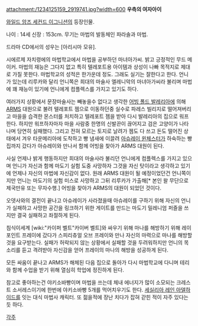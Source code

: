 attachment:/1234125159_2919741.jpg?width=600
'''우측의 여자아이'''

[[와일드 암즈 세컨드 이그니션]]의 등장인물.

나이 : 14세 신장 : 153cm. 무기는 마법의 발동체인 파라솔과 마법.

드라마 CD에서의 성우는 [아리시마 모유].

시에르제 자치령에의 마법학교에서 마법을 공부하던 마녀아가씨. 밝고 긍정적인 무드 메이커. 마법의 재능은 그다지 없고 특히 텔레포트용 아이템과 상성이 나빠 목적지로 제대로 가질 못한다. 마법학교의 성적은 한가운데 정도. 그래도 실기는 잘한다고 한다. 언니가 있는데 리루카와 달리 언니쪽은 희대의 마술사 엘레니악의 마녀아가씨라 불리며 마법에 꽤 재능이 있기에 언니에게 컴플렉스를 가지고 있기도 하다.

여러가지 상황에서 문장마술사는 빼놓을수 없다고 생각한 [[어빙 폴드 발레리아]]에 의해 [[ARMS]] 대원으로 불려 텔레포트 젬으로 이동하던중 실수로 파레스 빌리지로 떨어져버리고 마을을 습격한 몬스터를 처치하고 텔레포트 젬을 받아 다시 발레리아의 집으로 워프한다. 하지만 워프하자마자 마을 사람중 한명의 신발끈이 끊어지고 검은 고양이가 나타나며 당연히 실패했다. 그리고 전혀 모르는 토지로 날려가 젬도 다 쓰고 돈도 떨어진 상태에서 겨우 타운메리아에 도착하고 빵 냄새에 이끌려 [[아슈레이 윈체스터]]가 하숙하는 빵집까지 갔다가 아슈레이와 만나서 함께 어빙을 찾아가 ARMS 대원이 된다.

사실 언제나 밝게 행동하지만 희대의 마술사라 불리던 언니에게 컴플렉스를 가지고 있으며 언니가 자신과 함께 마도기 실험 도중 사망하자 그것을 자신 탓이라고 생각하고 있기에 언제나 자신의 마법에 자신감이 없다. 원래 ARMS 대원이 될 예정이었던건 언니쪽이지만 언니는 마도기의 실험 미스로 사망하고 그뒤 리루카가 가출해[* 본인 왈 무단으로 제국만유 또는 무자수행.] 어빙을 찾아가 ARMS의 대원이 되었던 것이다.

오뎃사와의 결전이 끝나고 아슈레이가 사라졌을때 아슈레이를 구하기 위해 자신의 언니가 실패하고 사망한 공간을 링크하기 위한 게이트를 만드는 마도기 밀레니엄 퍼즐을 쓰지만 결국 실패하고 좌절하게 된다.

침식이세계 [wiki:"카이퍼 벨트"카이버 벨트]와 싸우기 위해 마나를 해방하기 위해 레이 포인트 프레이에 갔다가 스피리츄얼 오브 프레이와 만나 자신의 마력으로 마나를 해방할 것을 요구받는다. 실패가 허락되지 않는 상황에서 실패할 것을 두려워하지만 언니의 목소리를 듣고 격려받아 자신감을 얻어 프레이의 마나의 해방을 성공하게 된다.

모든 싸움이 끝나고 ARMS가 해체된 다음 집으로 돌아가 다시 마법학교에 다니며 테리와 함께 수업을 받기 위해 열심히 학업에 정진하게 된다.

참고로 좋아하는건 야키소바빵이며 마법을 쓰는데 체내 에너지가 많이 소모되는 크레스트 소서레스이기에 한번에 야키소바빵 5개를 먹어치우기도 한다. [[세실리아 레인 아델하이드]]를 잇는 대식 마법사 캐릭터. 또 젊을적에 장난 치다가 잡혀 갇힌 적이 자주 있다는 듯 하다.

[[각주]]
